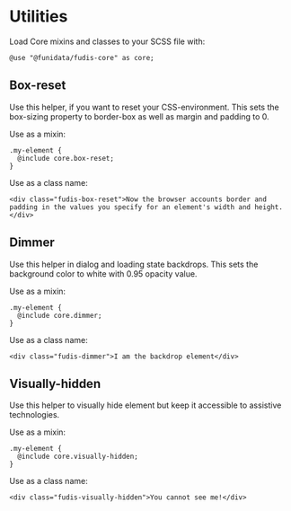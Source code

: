 
<Meta title="Foundations/Utilities" />

# Utilities

Load Core mixins and classes to your SCSS file with:

```
@use "@funidata/fudis-core" as core;
```

## Box-reset

Use this helper, if you want to reset your CSS-environment. This sets the box-sizing property to border-box as well as margin and padding to 0.

Use as a mixin:

```
.my-element {
  @include core.box-reset;
}
```

Use as a class name:

```
<div class="fudis-box-reset">Now the browser accounts border and padding in the values you specify for an element's width and height.</div>
```

## Dimmer

Use this helper in dialog and loading state backdrops. This sets the background color to white with 0.95 opacity value.

Use as a mixin:

```
.my-element {
  @include core.dimmer;
}
```

Use as a class name:

```
<div class="fudis-dimmer">I am the backdrop element</div>
```

## Visually-hidden

Use this helper to visually hide element but keep it accessible to assistive technologies.

Use as a mixin:

```
.my-element {
  @include core.visually-hidden;
}
```

Use as a class name:

```
<div class="fudis-visually-hidden">You cannot see me!</div>
```
